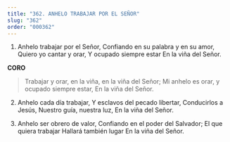 ```yaml
---
title: "362. ANHELO TRABAJAR POR EL SEÑOR"
slug: "362"
order: "000362"
---
```

1.  Anhelo trabajar por el Señor, Confiando en su palabra y en su amor, Quiero yo cantar y orar,
Y ocupado siempre estar En la viña del Señor.

**CORO**

> Trabajar y orar, en la viña, en la viña del Señor; Mi anhelo es orar, y ocupado siempre estar,
En la viña del Señor.

2. Anhelo cada día trabajar,
Y esclavos del pecado libertar, Conducirlos a Jesús,
Nuestro guía, nuestra luz, En la viña del Señor.

3. Anhelo ser obrero de valor, Confiando en el poder del Salvador; El que quiera trabajar
Hallará también lugar En la viña del Señor.
